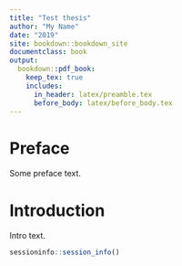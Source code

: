 ```yaml
---
title: "Test thesis"
author: "My Name"
date: "2019"
site: bookdown::bookdown_site
documentclass: book
output: 
  bookdown::pdf_book:
    keep_tex: true
    includes:
      in_header: latex/preamble.tex
      before_body: latex/before_body.tex
---
```


# Preface{-}

Some preface text.
\mainmatter

# Introduction

Intro text.

```r
sessioninfo::session_info()
```